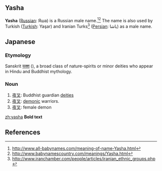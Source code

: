 =='''Yasha'''==
'''Yasha''' ([[Russian]]: Яша) is a Russian male name.<ref>http://www.all-babynames.com/meaning-of-name-Yasha.html</ref><ref>http://www.babynamescountry.com/meanings/Yasha.html</ref>
The name is also used by Turkish ([[Turkish]]: Yaşar) and Iranian Turks<ref>http://www.iranchamber.com/people/articles/iranian_ethnic_groups.php</ref> ([[Persian]]: یاشا) as a male name.

==Japanese==
{{wikipedia}}
===Etymology===
Sanskrit [[यक्श]] ({{unicode|Yakśa}}), a broad class of nature-spirits or minor deities who appear in Hindu and Buddhist mythology.

===Noun===
{{ja-noun|r|hira=やしゃ}}

#[[夜叉]]: Buddhist guardian [[deities]]
#[[夜叉]]: [[demonic]] warriors.
#[[夜叉]]: female demon

[[zh:yasha]]
'''Bold text'''

==References==
{{Reflist}}
<references />
